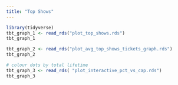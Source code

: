 ```yaml
---
title: "Top Shows"
---
```


```r
library(tidyverse)
tbt_graph_1 <- read_rds("plot_top_shows.rds") 
tbt_graph_1 
```

```r
tbt_graph_2 <- read_rds("plot_avg_top_shows_tickets_graph.rds")
tbt_graph_2
```

```r
# colour dots by total lifetime
tbt_graph_3 <- read_rds( "plot_interactive_pct_vs_cap.rds")
tbt_graph_3
```

